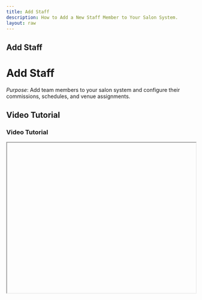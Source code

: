 ```yaml
---
title: Add Staff
description: How to Add a New Staff Member to Your Salon System.
layout: raw
---
```



<div className="mdx-content">

## Add Staff

<h1 className="text-3xl font-bold text-gray-900 mb-4">Add Staff</h1>  

*Purpose*: Add team members to your salon system and configure their commissions, schedules, and venue assignments.

## Video Tutorial

<h3 className="text-xl font-medium text-gray-800 mb-2">Video Tutorial</h3>

<iframe
  width="100%"
  height="400"
  title="Add Staff Tutorial"
  allowFullScreen
  className="rounded-lg"
/>

---

## Steps:

<h2 className="text-2xl font-semibold text-gray-800 mt-8 mb-4">Step-by-step Instructions</h2>

❶ **On the main dashboard, click on the “Staff” option located in the left-hand menu.**  
❷ **Inside the Staff section, ensure you are in the “Members” tab (default tab).**  
❸ **Click on the “Add Staff” button found in the top-right corner of the screen.**  
❹ **A side panel will appear with a form. Begin by uploading an image for the staff member.**  
❺ **Fill in all required basic information such as name, email, phone number, gender, job role, and specialization.**  
❻ **Provide links to their Facebook and Instagram profiles if available.**  
❼ **Add the address of the staff member.**  
❽ **Click Next to proceed to the commission section.**  
❾ **Set commission percentages for different categories: Service, Book-a-Look, Package, Voucher, Membership, and Product.**  
❿ **Click Next to assign one or more venues where this staff member will work.**  
⓫ **After reviewing all the details, click on the “Save” button to create the staff profile.**

---

**Tip for First-Time Users**:  
Be sure to assign venues and commissions correctly to avoid staff visibility or payout issues.

<div className="space-y-4 mt-6">

<div className="my-10 border-t border-gray-200" />

## More questions about this

<h3 className="text-xl font-semibold text-black mb-4 mt-10"> More questions about this?</h3>
</div>
<div className="space-y-4 mt-6">
  <details className="bg-white rounded-md p-4 border border-gray-300">
  <summary
    className="font-medium text-base text-gray-900"
    style={{
      backgroundColor: 'transparent',
      outline: 'none',
      cursor: 'pointer',
      userSelect: 'none',
      listStyle: 'none',
    }}
  >Can I edit staff later?</summary>
   <p className="mt-2 text-sm text-gray-700">
      Yes, go to the staff list, click ⋮ and choose Edit to update staff details anytime.
    </p>
  </details>

  <details className="bg-white rounded-md p-4 border border-gray-300">
  <summary
    className="font-medium text-base text-gray-900"
    style={{
      backgroundColor: 'transparent',
      outline: 'none',
      cursor: 'pointer',
      userSelect: 'none',
      listStyle: 'none',
    }}
  >Are commissions mandatory?</summary>
    <p className="mt-2 text-sm text-gray-700">
      No, you can leave them blank if commissions don’t apply to that staff member.
    </p>
  </details>
</div>
</div>

---

<div className="space-y-4 mt-6">

<div className="my-10 border-t border-gray-200" />

<div className="mdx-content mt-10">

Was this article helpful?

<div style={{ display: 'flex', gap: '1rem' }}>
  <button style={{ padding: '0.5rem', borderRadius: '9999px', backgroundColor: '#f0f0f0' }}>
    <FaThumbsUp/>
  </button>
  <button style={{ padding: '0.5rem', borderRadius: '9999px', backgroundColor: '#f0f0f0' }}>
    <FaThumbsDown/>
  </button>
</div>
</div>

---
</div>
